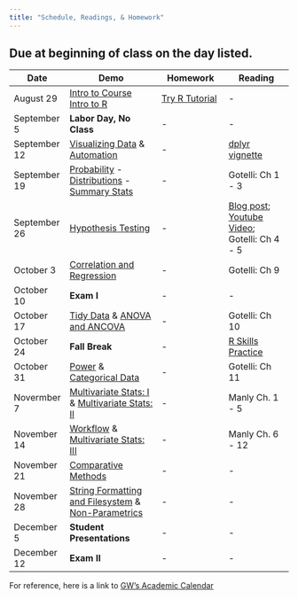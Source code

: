 ```yaml
---
title: "Schedule, Readings, & Homework" 
---
```


## Due at beginning of class on the day listed. 


| Date  | Demo | Homework  | Reading |
| --------- | -------------------------  | ------------------ | ------------------ |
| August 29 | [Intro to Course](intro_to_course.html) [Intro to R](intro_to_R.html) | [Try R Tutorial](http://tryr.codeschool.com) | - |
| September 5 | **Labor Day, No Class** | - | - |
| September 12 | [Visualizing Data](visualization.html) & [Automation](automation.html) |  - | [dplyr vignette](http://cran.rstudio.com/web/packages/dplyr/vignettes/introduction.html) | - |
| September 19|  [Probability](probability.html) - [Distributions](distributions.html) - [Summary Stats](summary_stats.html) |  - | Gotelli: Ch 1 - 3 | - |
| September 26 | [Hypothesis Testing](hypothesis_testing.html) | -  | [Blog post](https://oikosjournal.wordpress.com/2011/10/11/frequentist-vs-bayesian-statistics-resources-to-help-you-choose/); [Youtube Video](https://youtu.be/42QuXLucH3Q); Gotelli: Ch 4 - 5 | - | 
| October 3 | [Correlation and Regression](regression.html) |  -  | Gotelli: Ch 9  | 
| October 10| **Exam I** | - | - | - |
| October 17 |  [Tidy Data](tidyR.html) & [ANOVA and ANCOVA](ANOVA.html) |  - | Gotelli: Ch 10  | 
| October 24 |  **Fall Break** | - | [R Skills Practice](R_Skills_Practice.html) | - |
| October 31 | [Power](power_analysis.html) & [Categorical Data](categorical_data.html) |  - |  Gotelli: Ch 11 |
| Novermber 7 | [Multivariate Stats: I](Multivariate_I.html) & [Multivariate Stats: II](Multivariate_II.html) |  - | Manly Ch. 1 - 5 | - | - |
| November 14 |   [Workflow](workflow.html) & [Multivariate Stats: III](Multivariate_III.html) |  - | Manly Ch. 6 - 12 | 
| November	21 | [Comparative Methods](comparative_methods.html) | - | - | - |
| November 28 | [String Formatting and Filesystem](String_Formatting_Filesystem.html) & [Non-Parametrics](nonparametrics.html)  | - | - | - | 
| December 5 | **Student Presentations** | - | - |
| December 12 | **Exam II** | - | - | - |

For reference, here is a link to [GW's Academic Calendar](https://www.gwu.edu/academic-calendar)


